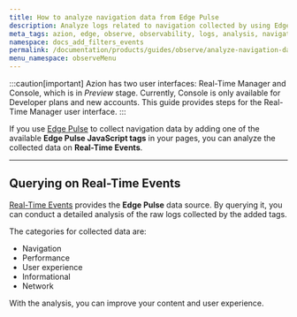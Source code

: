 ```yaml
---
title: How to analyze navigation data from Edge Pulse
description: Analyze logs related to navigation collected by using Edge Pulse.
meta_tags: azion, edge, observe, observability, logs, analysis, navigation, user experience
namespace: docs_add_filters_events
permalink: /documentation/products/guides/observe/analyze-navigation-data/
menu_namespace: observeMenu
---
```



:::caution[important]
Azion has two user interfaces: Real-Time Manager and Console, which is in *Preview* stage. Currently, Console is only available for Developer plans and new accounts. This guide provides steps for the Real-Time Manager user interface.
:::

If you use [Edge Pulse](/en/documentation/products/observe/edge-pulse/) to collect navigation data by adding one of the available **Edge Pulse JavaScript tags** in your pages, you can analyze the collected data on **Real-Time Events**.

<LinkButton link="/en/documentation/products/observe/edge-pulse/#edge-pulse-javascript-tag" label="go to javascript tag reference" outlined />

---

## Querying on Real-Time Events

[Real-Time Events](/en/documentation/products/observe/analyze-logs/) provides the **Edge Pulse** data source. By querying it, you can conduct a detailed analysis of the raw logs collected by the added tags.

The categories for collected data are:

- Navigation
- Performance
- User experience
- Informational
- Network

With the analysis, you can improve your content and user experience.

<LinkButton link="/en/documentation/products/observe/real-time-events/#edge-pulse" label="go to variables list" outlined />

<br /><br />

